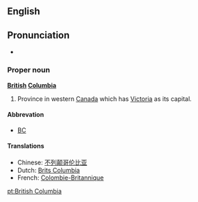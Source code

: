 ==English==
== Pronunciation  ==
* {{audio|en-ca-BritishColumbia.ogg|(CA)}}

===Proper noun===
'''[[British]] [[Columbia]]'''

#Province in western [[Canada]] which has [[Victoria]] as its capital.

====Abbrevation====
*[[BC]]<!-- or is B.C. more correct? -->

====Translations====
*Chinese: [[不列颠哥伦比亚]]
*Dutch: [[Brits Columbia]]
*French: [[Colombie-Britannique]]
[[pt:British Columbia]]